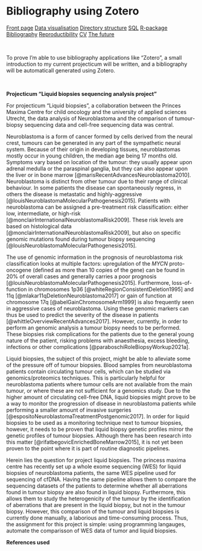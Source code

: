 # Bibliography using Zotero
<body id="start">
<div class="topnav">
  <a href='index.html#frontpage'>Front page</a>
  <a href='data-visualisation.html#data-visualisation'>Data visualisation</a>
  <a href='sorting-directories.html#sorting-directories'>Directory structure</a>
  <a href='sql.html#SQL'>SQL</a>
  <a href='r-packages.html#R-packages'>R-package</a>
  <a href='bibliography-using-zotero.html#Bibliography using Zotero'>Bibliography</a>
  <a href='reproductibility.html#Reproductibility'>Reproductibility</a>
  <a href='cv.html#cv'>CV</a>
  <a href='plan-for-future.html#plan-for-future'>The future</a>
</div>

&nbsp;

To prove I'm able to use bibliography applications like "Zotero", a small introduction to my current projecticum will be written, and a bibliography will be automaticall generated using Zotero.

 

__Projecticum "Liquid biopsies sequencing analysis project"__

For projecticum "Liquid biopsies", a collaboration between the Princes Maxima Centre for child oncology and the university of applied sciences Utrecht, the data analysis of Neuroblastoma and the comparison of tumour-biopsy sequencing data and cell-free sequencing data was central.

Neuroblastoma is a form of cancer formed by cells derived from the neural crest, tumours can be generated in any part of the sympathetic neural system. Because of their origin in developing tissues, neuroblastomas mostly occur in young children, the median age being 17 months old. Symptoms vary based on location of the tumour: they usually appear upon adrenal medulla or the paraspinal ganglia, but they can also appear upon the liver or in bone marrow [@marisRecentAdvancesNeuroblastoma2010]. Neuroblastoma is distinct from other tumour due to their range of clinical behaviour. In some patients the disease can spontaneously regress, in others the disease is metastatic and highly-aggressive [@louisNeuroblastomaMolecularPathogenesis2015]. Patients with neuroblastoma can be assigned a pre-treatment risk classification: either low, intermediate, or high-risk [@monclairInternationalNeuroblastomaRisk2009]. These risk levels are based on histological data [@monclairInternationalNeuroblastomaRisk2009], but also on specific genomic mutations found during tumour biopsy sequencing [@louisNeuroblastomaMolecularPathogenesis2015].

The use of genomic information in the prognosis of neuroblastoma risk classification looks at multiple factors: upregulation of the *MYCN* proto-oncogene (defined as more than 10 copies of the gene) can be found in 20% of overall cases and generally carries a poor prognosis [@louisNeuroblastomaMolecularPathogenesis2015]. Furthermore, loss-of-function in chromosomes 1p36 [@whiteRegionConsistentDeletion1995] and 11q [@mlakar11qDeletionNeuroblastoma2017] or gain of function at chromosome 17q [@abelGainChromosomeArm1999] is also frequently seen in aggressive cases of neuroblastoma. Using these genomic markers can thus be used to predict the severity of the disease in patients [@whittleOverviewRecentAdvances2017]. However, currently, in order to perform an genomic analysis a tumour biopsy needs to be performed. These biopsies risk complications for the patients due to the general young nature of the patient, risking problems with anaesthesia, excess bleeding, infections or other complications [@paraboschiRoleBiopsyWorkup2021a].

Liquid biopsies, the subject of this project, might be able to alleviate some of the pressure off of tumour biopsies. Blood samples from neuroblastoma patients contain circulating tumour cells, which can be studied via genomics/proteomics techniques. This is particularly helpful for neuroblastoma patients where tumour cells are not available from the main tumour, or where these are not sufficient for a genomics study. Due to the higher amount of circulating cell-free DNA, liquid biopsies might prove to be a way to monitor the progression of disease in neuroblastoma patients while performing a smaller amount of invasive surgeries [@espositoNeuroblastomaTreatmentPostgenomic2017]. In order for liquid biopsies to be used as a monitoring technique next to tumour biopsies, however, it needs to be proven that liquid biopsy genetic profiles mirror the genetic profiles of tumour biopsies. Although there has been research into this matter [@rifatbegovicEnrichedBoneMarrow2015], it is not yet been proven to the point where it is part of routine diagnostic pipelines.

Herein lies the question for project liquid biopsies. The princess maxima centre has recently set up a whole exome sequencing (WES) for liquid biopsies of neuroblastoma patients, the same WES pipeline used for sequencing of cfDNA. Having the same pipeline allows them to compare the sequencing datasets of the patients to determine whether all aberrations found in tumour biopsy are also found in liquid biopsy. Furthermore, this allows them to study the heterogenicity of the tumour by the identification of aberrations that are present in the liquid biopsy, but not in the tumour biopsy. However, this comparison of the tumour and liquid biopsies is currently done manually, a laborious and time-consuming process. Thus, the assignment for this project is simple: using programming langauges, automate the comparisson of WES data of tumor and liquid biopsies.

__References used__
